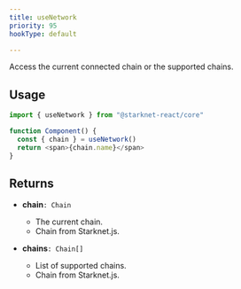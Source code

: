 ```yaml
---
title: useNetwork
priority: 95
hookType: default

---
```


Access the current connected chain or the supported chains.

## Usage

```ts
import { useNetwork } from "@starknet-react/core"

function Component() {
  const { chain } = useNetwork()
  return <span>{chain.name}</span>
}
```

## Returns

 * __chain__`: Chain`
    - The current chain.
    - Chain from Starknet.js.

 * __chains__`: Chain[]`
    - List of supported chains.
    - Chain from Starknet.js.

